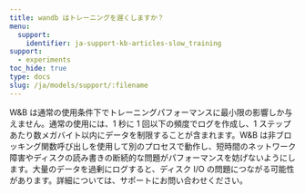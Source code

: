 ```yaml
---
title: wandb はトレーニングを遅くしますか？
menu:
  support:
    identifier: ja-support-kb-articles-slow_training
support:
  - experiments
toc_hide: true
type: docs
slug: /ja/models/support/:filename
---
```

W&B は通常の使用条件下でトレーニングパフォーマンスに最小限の影響しか与えません。通常の使用には、1 秒に 1 回以下の頻度でログを作成し、1 ステップあたり数メガバイト以内にデータを制限することが含まれます。W&B は非ブロッキング関数呼び出しを使用して別のプロセスで動作し、短時間のネットワーク障害やディスクの読み書きの断続的な問題がパフォーマンスを妨げないようにします。大量のデータを過剰にログすると、ディスク I/O の問題につながる可能性があります。詳細については、サポートにお問い合わせください。